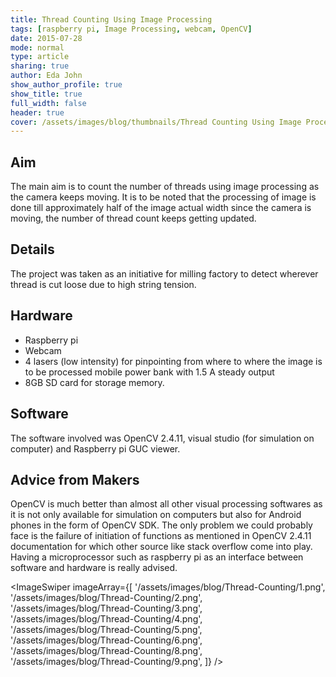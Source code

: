 ```yaml
---
title: Thread Counting Using Image Processing
tags: [raspberry pi, Image Processing, webcam, OpenCV]
date: 2015-07-28
mode: normal
type: article
sharing: true
author: Eda John
show_author_profile: true
show_title: true
full_width: false
header: true
cover: /assets/images/blog/thumbnails/Thread Counting Using Image Processing.png
---
```


## Aim

The main aim is to count the number of threads using image processing as the camera keeps moving. It is to be noted that the processing of image is done till approximately half of the image actual width since the camera is moving, the number of thread count keeps getting updated.

## Details

The project was taken as an initiative for milling factory to detect wherever thread is cut loose due to high string tension.

## Hardware

- Raspberry pi
- Webcam
- 4 lasers (low intensity) for pinpointing from where to where the image is to be processed mobile power bank with 1.5 A steady output
- 8GB SD card for storage memory.

## Software

The software involved was OpenCV 2.4.11, visual studio (for simulation on computer) and Raspberry pi GUC viewer.

## Advice from Makers

OpenCV is much better than almost all other visual processing softwares as it is not only available for simulation on computers but also for Android phones in the form of OpenCV SDK. The only problem we could probably face is the failure of initiation of functions as mentioned in OpenCV 2.4.11 documentation for which other source like stack overflow come into play. Having a microprocessor such as raspberry pi as an interface between software and hardware is really advised.

<ImageSwiper
  imageArray={[
    '/assets/images/blog/Thread-Counting/1.png',
    '/assets/images/blog/Thread-Counting/2.png',
    '/assets/images/blog/Thread-Counting/3.png',
    '/assets/images/blog/Thread-Counting/4.png',
    '/assets/images/blog/Thread-Counting/5.png',
    '/assets/images/blog/Thread-Counting/6.png',
    '/assets/images/blog/Thread-Counting/8.png',
    '/assets/images/blog/Thread-Counting/9.png',
  ]}
/>
